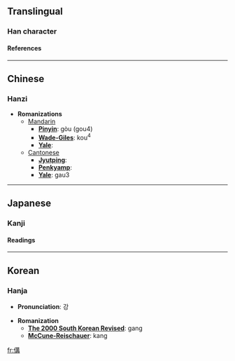 ==Translingual==
===Han character===
{{Han char|rad=人|as=10|sn=12|four=2524<sub>7</sub>|canj=人廿廿月 (OTTB)}}
====References====
{{Han ref|kx=0112.260|dkj=00946|dj=0240.100|hdz=10200.010|uh=508B|ud=20619|bh=D855|bd=55381}}
----

==Chinese==
===Hanzi===


* '''Romanizations'''
** [[Mandarin]]
*** '''[[Pinyin]]''': gòu (gou4)
*** '''[[Wade-Giles]]''': kou<sup>4</sup>
*** '''[[Yale]]''': 
**[[Cantonese]]
***'''[[Jyutping]]''':
***'''[[Penkyamp]]''': 
***'''[[Yale]]''': gau3


----
==Japanese==
===Kanji===
{{ja-kanji|grade=|rs=人10}}
====Readings====
{{ja-readings|on=[[こう]] (kō), [[く]] (ku)|kun=[[へつらわぬ]] (hetsurawanu), [[おろか]] (oroka)}}


----
==Korean==
===Hanja===

* '''Pronunciation''': 강

* '''Romanization'''
** '''[[The 2000 South Korean Revised Romanization|The 2000 South Korean Revised]]''': gang
** '''[[McCune-Reischauer]]''': kang


[[fr:傋]]